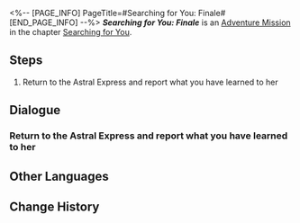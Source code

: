<%-- [PAGE_INFO]
PageTitle=#Searching for You: Finale#
[END_PAGE_INFO] --%>
{{Stub|Dialogue.}}
{{Mission Infobox
|id            = 2001501
|title         = 
|image         = <!--Mission Searching for You Finale.png-->
|type          = Adventure
|event_name    = 
|chapter       = Searching for You
|requirements  = [[Adventure Mission]] ''[[Searching for You: Idle Sips]]'' completed
|summary       = <!--official mission summary from Fate's Atlas-->
|characters    = Trailblazer
|startLocation = [[<!--starting world-->]] - [[<!--starting area-->]]
|world         = <!--starting world-->
|area          = <!--starting area-->
|prev          = Searching for You: Idle Sips
|next          = 
|rewards       = Trailblaze EXP*100; Stellar Jade*10; Lost Crystal*5; Credit*20,000
}}
'''''Searching for You: Finale''''' is an [[Adventure Mission]] in the chapter [[Searching for You]].

==Steps==
# Return to the Astral Express and report what you have learned to her

<!--
==Gameplay Notes==

--><!--
==Trial Character==

-->
==Dialogue==
{{Stub Dialogue}}
===Return to the Astral Express and report what you have learned to her{{subst:void|<!--200150101-->}}===
{{Mission Description|type=adventure|location=<!--to be added-->|Who would have thought that such seemingly inconsequential actions could have brought such change to the lives of others? This journey has brought you new enlightenment. Perhaps it's time to have a chat with Himeko.}}
{{Dialogue Start}}
:{{tx}}
{{Dialogue End}}

==Other Languages==
{{Other Languages
|en   = Searching for You: Finale
|zhs  = 寻人记•终
|zht  = 尋人記•終
|ja   = 人探し・終
|ko   = 은하열차는 사랑을 싣고•종막
|es   = Caras conocidas: final
|fr   = À ta recherche : Final
|ru   = В поисках себя: Финал
|th   = บันทึกตามหาคน: จบ
|vi   = Nhật Ký Tìm Người - Kết Thúc
|de   = Suche nach Dir: Finale
|id   = Mencari Orang: Akhir
|pt   = Procurando por Você: Final
}}

==Change History==
{{Change History|3.0}}
